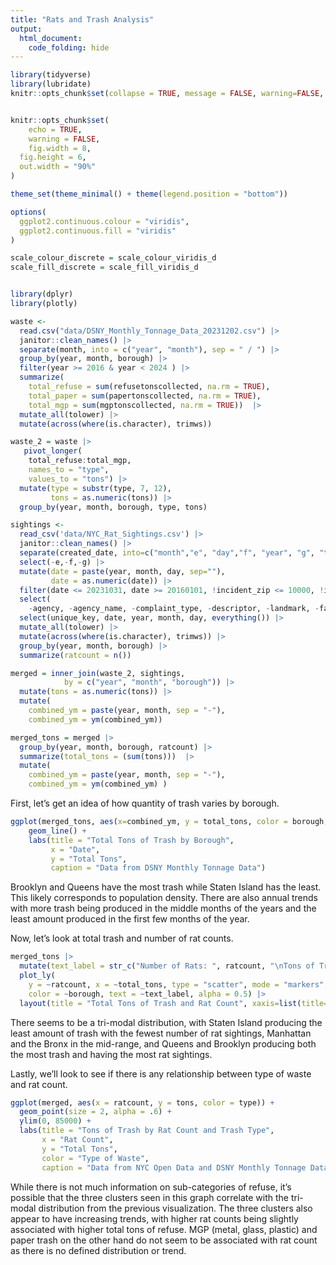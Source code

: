 ```yaml
---
title: "Rats and Trash Analysis"
output: 
  html_document:
    code_folding: hide
---
```


```r
library(tidyverse)
library(lubridate)
knitr::opts_chunk$set(collapse = TRUE, message = FALSE, warning=FALSE, echo=TRUE)


knitr::opts_chunk$set(
	echo = TRUE,
	warning = FALSE,
	fig.width = 8, 
  fig.height = 6,
  out.width = "90%"
)

theme_set(theme_minimal() + theme(legend.position = "bottom"))

options(
  ggplot2.continuous.colour = "viridis",
  ggplot2.continuous.fill = "viridis"
)

scale_colour_discrete = scale_colour_viridis_d
scale_fill_discrete = scale_fill_viridis_d


library(dplyr)
library(plotly)
```

```r
waste <-
  read.csv("data/DSNY_Monthly_Tonnage_Data_20231202.csv") |> 
  janitor::clean_names() |> 
  separate(month, into = c("year", "month"), sep = " / ") |>
  group_by(year, month, borough) |>
  filter(year >= 2016 & year < 2024 ) |>
  summarize(
    total_refuse = sum(refusetonscollected, na.rm = TRUE),
    total_paper = sum(papertonscollected, na.rm = TRUE),
    total_mgp = sum(mgptonscollected, na.rm = TRUE))  |> 
  mutate_all(tolower) |> 
  mutate(across(where(is.character), trimws)) 
```

```r
waste_2 = waste |> 
   pivot_longer(
    total_refuse:total_mgp, 
    names_to = "type",
    values_to = "tons") |> 
  mutate(type = substr(type, 7, 12),
         tons = as.numeric(tons)) |> 
  group_by(year, month, borough, type, tons)
```

```r
sightings <-
  read_csv('data/NYC_Rat_Sightings.csv') |> 
  janitor::clean_names() |> 
  separate(created_date, into=c("month","e", "day","f", "year", "g", "time"), sep=c(2,3,5,6,10,11)) |> 
  select(-e,-f,-g) |> 
  mutate(date = paste(year, month, day, sep=""), 
         date = as.numeric(date)) |>  
  filter(date <= 20231031, date >= 20160101, !incident_zip <= 10000, !incident_zip >11697, !borough %in% c("Unspecified", NA)) |> 
  select(
    -agency, -agency_name, -complaint_type, -descriptor, -landmark, -facility_type, -park_facility_name, -vehicle_type, -taxi_company_borough, -taxi_pick_up_location, -bridge_highway_name, -road_ramp, -bridge_highway_segment, -bridge_highway_direction) |>
  select(unique_key, date, year, month, day, everything()) |> 
  mutate_all(tolower) |>
  mutate(across(where(is.character), trimws)) |> 
  group_by(year, month, borough) |> 
  summarize(ratcount = n()) 
```

```r
merged = inner_join(waste_2, sightings, 
            by = c("year", "month", "borough")) |> 
  mutate(tons = as.numeric(tons)) |> 
  mutate(
    combined_ym = paste(year, month, sep = "-"),
    combined_ym = ym(combined_ym)) 

merged_tons = merged |> 
  group_by(year, month, borough, ratcount) |> 
  summarize(total_tons = (sum(tons)))  |> 
  mutate(
    combined_ym = paste(year, month, sep = "-"),
    combined_ym = ym(combined_ym) )
```

First, let's get an idea of how quantity of trash varies by borough.

```r
ggplot(merged_tons, aes(x=combined_ym, y = total_tons, color = borough, group = interaction(year, borough))) + 
    geom_line() + 
    labs(title = "Total Tons of Trash by Borough",
         x = "Date",
         y = "Total Tons",
         caption = "Data from DSNY Monthly Tonnage Data") 
```

Brooklyn and Queens have the most trash while Staten Island has the least. This likely corresponds to population density. There are also annual trends with more trash being produced in the middle months of the years and the least amount produced in the first few months of the year.

Now, let's look at total trash and number of rat counts.
```r
merged_tons |>
  mutate(text_label = str_c("Number of Rats: ", ratcount, "\nTons of Trash: ", total_tons)) |> 
  plot_ly(
    y = ~ratcount, x = ~total_tons, type = "scatter", mode = "markers",
    color = ~borough, text = ~text_label, alpha = 0.5) |> 
  layout(title = "Total Tons of Trash and Rat Count", xaxis=list(title="Total Tons"), yaxis=list(title="Rat Count")) 
```

There seems to be a tri-modal distribution, with Staten Island producing the least amount of trash with the fewest number of rat sightings, Manhattan and the Bronx in the mid-range, and Queens and Brooklyn producing both the most trash and having the most rat sightings.

Lastly, we'll look to see if there is any relationship between type of waste and rat count.
```r
ggplot(merged, aes(x = ratcount, y = tons, color = type)) +
  geom_point(size = 2, alpha = .6) +
  ylim(0, 85000) + 
  labs(title = "Tons of Trash by Rat Count and Trash Type",
       x = "Rat Count", 
       y = "Total Tons",
       color = "Type of Waste",
       caption = "Data from NYC Open Data and DSNY Monthly Tonnage Data")  
```

While there is not much information on sub-categories of refuse, it's possible that the three clusters seen in this graph correlate with the tri-modal distribution from the previous visualization. The three clusters also appear to have increasing trends, with higher rat counts being slightly associated with higher total tons of refuse. MGP (metal, glass, plastic) and paper trash on the other hand do not seem to be associated with rat count as there is no defined distribution or trend. 
